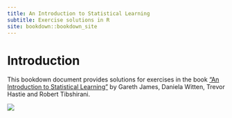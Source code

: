 ```yaml
---
title: An Introduction to Statistical Learning
subtitle: Exercise solutions in R
site: bookdown::bookdown_site
---
```


# Introduction

This bookdown document provides solutions for exercises in the book ["An Introduction to Statistical Learning"](https://www.statlearning.com/)
by Gareth James, Daniela Witten, Trevor Hastie and Robert Tibshirani.

![](images/isl_small.jpg)
